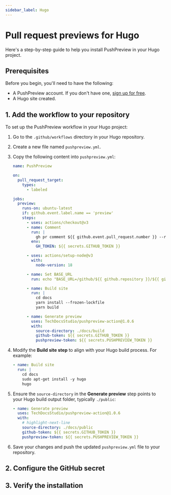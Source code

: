 ---
sidebar_label: Hugo
---


# Pull request previews for Hugo

Here's a step-by-step guide to help you install PushPreview in your Hugo project.

## Prerequisites

Before you begin, you'll need to have the following:

- A PushPreview account. If you don't have one, [sign up for free](https://app.pushpreview.com/accounts/signup/).
- A Hugo site created.

## 1. Add the workflow to your repository

To set up the PushPreview workflow in your Hugo project:

1. Go to the `.github/workflows` directory in your Hugo repository.

1. Create a new file named `pushpreview.yml`.

1. Copy the following content into `pushpreview.yml`:

    ```yaml
    name: PushPreview

    on:
      pull_request_target:
        types:
          - labeled

    jobs:
      preview:
        runs-on: ubuntu-latest
        if: github.event.label.name == 'preview'
        steps:
          - uses: actions/checkout@v3
          - name: Comment
            run: |
              gh pr comment ${{ github.event.pull_request.number }} --repo ${{ github.repository }} --body "⚙️ Hang tight! PushPreview is currently building your preview. We'll share the URL as soon as it's ready."
            env:
              GH_TOKEN: ${{ secrets.GITHUB_TOKEN }}

          - uses: actions/setup-node@v3
            with:
              node-version: 18

          - name: Set BASE_URL
            run: echo "BASE_URL=/github/${{ github.repository }}/${{ github.event.number }}/" >> $GITHUB_ENV

          - name: Build site
            run: |
              cd docs
              yarn install --frozen-lockfile
              yarn build

          - name: Generate preview
            uses: TechDocsStudio/pushpreview-action@1.0.6
            with:
              source-directory: ./docs/build
              github-token: ${{ secrets.GITHUB_TOKEN }}
              pushpreview-token: ${{ secrets.PUSHPREVIEW_TOKEN }}
    ```

1. Modify the **Build site step** to align with your Hugo build process. For example:

    ```yaml
    - name: Build site
      run: |
        cd docs
        sudo apt-get install -y hugo
        hugo
    ```
    
1. Ensure the `source-directory` in the **Generate preview** step points to your Hugo build output folder, typically `./public`:

    ```yaml
    - name: Generate preview
      uses: TechDocsStudio/pushpreview-action@1.0.6
      with:
        # highlight-next-line
        source-directory: ./docs/public
        github-token: ${{ secrets.GITHUB_TOKEN }}
        pushpreview-token: ${{ secrets.PUSHPREVIEW_TOKEN }}
    ```

1. Save your changes and push the updated `pushpreview.yml` file to your repository.

## 2. Configure the GitHub secret

<GitHubSecret />

## 3. Verify the installation

<VerifyInstallation />
